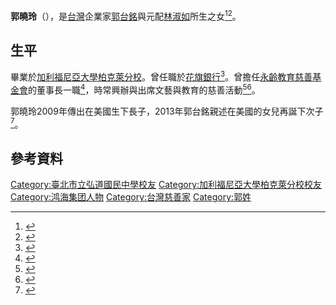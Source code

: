 {{Infobox Person
| 姓名 = 郭曉玲
| 類型 = 
| 圖片 = 
| 圖片尺寸 = 
| 圖片簡介 =
| 國籍 = {{ROC}}
| 出生日期 = {{birth year and age|1978 }}
| birth_place = {{ROC-TWN}}
| 逝世日期 =
| 逝世地點 =
| 職業 = [[永齡教育慈善基金會|永齡教育慈善基金會]]董事長
| 語言 = [[國語|國語]]
| 教育程度 = 加州大學[[柏克萊|柏克萊]]分校
| 父母 = [[郭台銘|郭台銘]]（父）<br>[[林淑如|林淑如]]（母）
| 配偶=曹斯傑
| children = 2
| 親屬 = [[郭守正|郭守正]]
}}

'''郭曉玲'''（{{bd|1978年||}}），是[[台灣|台灣]]企業家[[郭台銘|郭台銘]]與元配[[林淑如|林淑如]]所生之女<ref>{{cite news |author1=楊喻斐 |title=【最即時專題4】台灣首富身家1953億　郭董繼承者們有5子8孫 |url=https://tw.appledaily.com/property/20190312/QHFSM4LVJCRBMFW44UBF6EZQPU/ |accessdate=2021-02-05 |work=蘋果新聞網 |date=2019-03-12}}</ref><ref>{{cite news |author1=綜合報導 |title=又要當爸了？ 郭台銘親自回應：真的是誤傳 |url=https://ec.ltn.com.tw/article/breakingnews/2692974 |accessdate=2021-02-05 |work=自由時報 |date=2019-02-06}}</ref>。

==生平==
畢業於[[加利福尼亞大學柏克萊分校|加利福尼亞大學柏克萊分校]]。曾任職於[[花旗銀行|花旗銀行]]<ref>{{cite journal |author1=熊毅晰 |title=不跟富爸爸　二代創業向軟行 |journal=天下雜誌 |date=2012-04-21 |issue=361期 |url=https://www.cw.com.tw/article/5032229 |accessdate=2021-02-05}}</ref>。曾擔任[[永齡教育慈善基金會|永齡教育慈善基金會]]的董事長一職<ref>{{cite news |author1=東森新聞記者呂蓓君、馮睿理 |title=郭曉玲退出鴻海　郭台銘啟動專業接班 |url=https://finance.ettoday.net/news/11256 |accessdate=2021-02-05 |work=ETtoday財經雲 |date=2011-12-07}}</ref>，時常興辦與出席文藝與教育的慈善活動<ref>{{cite news |author1=曹玉玲 |title=郭曉玲加碼助學 原童獲120萬 |url=https://ent.ltn.com.tw/amp/news/paper/112221 |accessdate=2021-02-05 |work=自由時報 |date=2007-01-19}}</ref><ref>{{cite news |author1=林亞偉、吳錦勳 |title=記錄少年足球 郭台銘兒女連手做公益 |work=今周刊 |date=2006-09-21}}</ref>。

郭曉玲2009年傳出在美國生下長子，2013年郭台銘親述在美國的女兒再誕下次子<ref>{{cite news |author1=特勤組 |title=郭曉玲誕老二 郭守正又當爸 郭董報喜 備大禮賞金孫 |url=https://tw.entertainment.appledaily.com/daily/20130918/35301902/ |accessdate=2020-02-17 |work=[[台灣蘋果日報|台灣蘋果日報]] |date=2013-09-18}}</ref>。

==參考資料==
{{Reflist|2}}

{{DEFAULTSORT:G}}
[[Category:臺北市立弘道國民中學校友|Category:臺北市立弘道國民中學校友]]
[[Category:加利福尼亞大學柏克萊分校校友|Category:加利福尼亞大學柏克萊分校校友]]
[[Category:鸿海集团人物|Category:鸿海集团人物]]
[[Category:台灣慈善家|Category:台灣慈善家]]
[[Category:郭姓|Category:郭姓]]